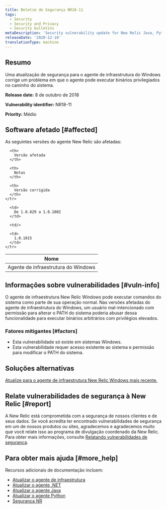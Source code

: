 ```yaml
---
title: Boletim de Segurança NR18-11
tags:
  - Security
  - Security and Privacy
  - Security bulletins
metaDescription: 'Security vulnerability update for New Relic Java, Python, and .NET agents.'
releaseDate: '2020-12-10'
translationType: machine
---
```


## Resumo

Uma atualização de segurança para o agente de infraestrutura do Windows corrige um problema em que o agente pode executar binários privilegiados no caminho do sistema.

<DoNotTranslate>**Release date:**</DoNotTranslate> 8 de outubro de 2018

<DoNotTranslate>**Vulnerability identifier:**</DoNotTranslate> NR18-11

<DoNotTranslate>**Priority:**</DoNotTranslate> Médio

## Software afetado [#affected]

As seguintes versões do agente New Relic são afetadas:

<table>
  <thead>
    <tr>
      <th>
        Nome
      </th>

      <th>
        Versão afetada
      </th>

      <th>
        Notas
      </th>

      <th>
        Versão corrigida
      </th>
    </tr>
  </thead>

  <tbody>
    <tr>
      <td>
        Agente de infraestrutura do Windows
      </td>

      <td>
        De 1.0.829 a 1.0.1002
      </td>

      <td/>

      <td>
        1.0.1015
      </td>
    </tr>
  </tbody>
</table>

## Informações sobre vulnerabilidades [#vuln-info]

O agente de infraestrutura New Relic Windows pode executar comandos do sistema como parte de sua operação normal. Nas versões afetadas do agente de infraestrutura do Windows, um usuário mal-intencionado com permissão para alterar o PATH do sistema poderia abusar dessa funcionalidade para executar binários arbitrários com privilégios elevados.

### Fatores mitigantes [#factors]

* Esta vulnerabilidade só existe em sistemas Windows.
* Esta vulnerabilidade requer acesso existente ao sistema e permissão para modificar o PATH do sistema.

## Soluções alternativas

[Atualize para o agente de infraestrutura New Relic Windows mais recente.](/docs/infrastructure/new-relic-infrastructure/installation/update-infrastructure-agent)

## Relate vulnerabilidades de segurança à New Relic [#report]

A New Relic está comprometida com a segurança de nossos clientes e de seus dados. Se você acredita ter encontrado vulnerabilidades de segurança em um de nossos produtos ou sites, agradecemos e agradecemos muito que você relate isso ao programa de divulgação coordenado da New Relic. Para obter mais informações, consulte [Relatando vulnerabilidades de segurança](/docs/security/new-relic-security/data-privacy/reporting-security-vulnerabilities).

## Para obter mais ajuda [#more_help]

Recursos adicionais de documentação incluem:

* [Atualizar o agente de infraestrutura](/docs/infrastructure/new-relic-infrastructure/installation/update-infrastructure-agent)
* [Atualizar o agente .NET](/docs/agents/net-agent/installation/update-net-agent)
* [Atualizar o agente Java](/docs/agents/java-agent/installation/upgrade-java-agent)
* [Atualizar o agente Python](/docs/agents/python-agent/installation-configuration/upgrade-python-agent)
* [Segurança NR](https://newrelic.com/security)